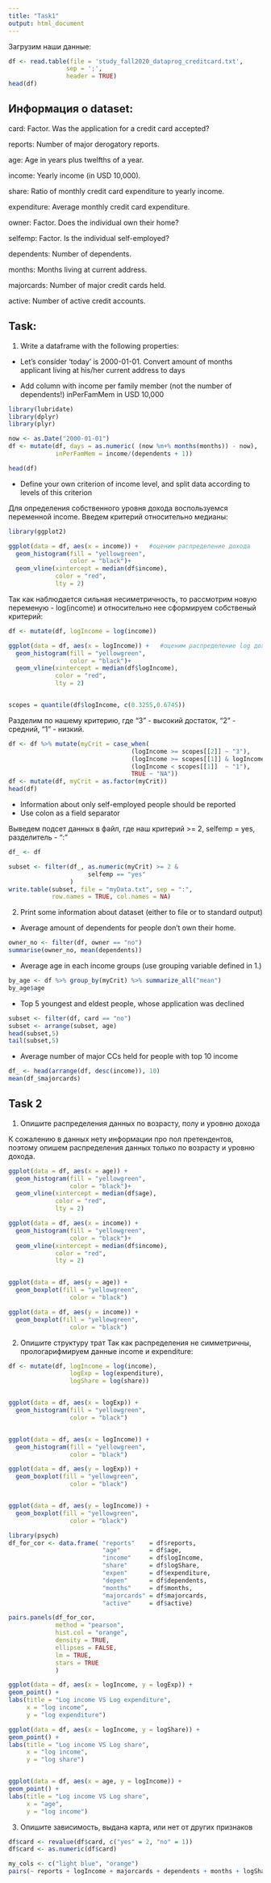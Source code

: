 ```yaml
---
title: "Task1"
output: html_document
---
```

  
Загрузим наши данные:

```r
df <- read.table(file = 'study_fall2020_dataprog_creditcard.txt',
                sep = ';',
                header = TRUE)
head(df)
```


## Информация о dataset:

card: Factor. Was the application for a credit card accepted?


reports: Number of major derogatory reports.


age: Age in years plus twelfths of a year.


income: Yearly income (in USD 10,000).


share: Ratio of monthly credit card expenditure to yearly income.


expenditure: Average monthly credit card expenditure.


owner: Factor. Does the individual own their home?


selfemp: Factor. Is the individual self-employed?


dependents: Number of dependents.


months: Months living at current address.


majorcards: Number of major credit cards held.


active: Number of active credit accounts.


## Task:


1. Write a dataframe with the following properties:


- Let's consider 'today' is 2000-01-01. Convert amount of months applicant living at his/her current address to days


- Add column with income per family member (not the number of dependents!) inPerFamMem in USD 10,000
```r
library(lubridate)
library(dplyr)
library(plyr)

now <- as.Date("2000-01-01")
df <- mutate(df, days = as.numeric( (now %m+% months(months)) - now),
             inPerFamMem = income/(dependents + 1))

head(df)
```


- Define your own criterion of income level, and split data according to levels of this criterion


Для определения собственного уровня дохода воспользуемся переменной income. Введем критерий относительно медианы:


```r
library(ggplot2)

ggplot(data = df, aes(x = income)) +   #оценим распределение дохода
  geom_histogram(fill = "yellowgreen", 
                 color = "black")+ 
  geom_vline(xintercept = median(df$income), 
             color = "red",
             lty = 2)    

```

Так как наблюдается сильная несиметричность, то рассмотрим новую переменую - log(income) и относительно нее сформируем собственый критерий:


```r

df <- mutate(df, logIncome = log(income))

ggplot(data = df, aes(x = logIncome)) +   #оценим распределение log дохода
  geom_histogram(fill = "yellowgreen", 
                 color = "black")+ 
  geom_vline(xintercept = median(df$logIncome), 
             color = "red",
             lty = 2)  


scopes = quantile(df$logIncome, c(0.3255,0.6745))

```


Разделим по нашему критерию, где "3" - высокий достаток, "2" - средний, "1" - низкий.

```r

df <- df %>% mutate(myCrit = case_when(
                                  (logIncome >= scopes[[2]] ~ "3"), 
                                  (logIncome >= scopes[[1]] & logIncome < scopes[[2]] ~ "2"),
                                  (logIncome < scopes[[1]]  ~ "1"),
                                  TRUE ~ "NA"))
df <- mutate(df, myCrit = as.factor(myCrit))
head(df)
```


- Information about only self-employed people should be reported
- Use colon as a field separator


Выведем подсет данных в файл, где наш критерий >= 2, selfemp = yes, разделитель - ":"
```r
df_ <- df

subset <- filter(df_, as.numeric(myCrit) >= 2 &
                      selfemp == "yes"
                 )
write.table(subset, file = "myData.txt", sep = ":",
            row.names = TRUE, col.names = NA)

```


2. Print some information about dataset (either to file or to standard output)


- Average amount of dependents for people don't own their home.


```r
owner_no <- filter(df, owner == "no") 
summarise(owner_no, mean(dependents))
```


- Average age in each income groups (use grouping variable defined in 1.)
```r
by_age <- df %>% group_by(myCrit) %>% summarize_all("mean")
by_age$age
```


- Top 5 youngest and eldest people, whose application was declined


```r
subset <- filter(df, card == "no")
subset <- arrange(subset, age)
head(subset,5)
tail(subset,5)
```


- Average number of major CCs held for people with top 10 income

```r
df_ <- head(arrange(df, desc(income)), 10)
mean(df_$majorcards)

```

## Task 2

1. Опишите распределения данных по возрасту, полу и уровню дохода


К сожалению в данных нету информации про пол претендентов, поэтому опишем распределения данных только по возрасту и уровню дохода.


```r

ggplot(data = df, aes(x = age)) +
  geom_histogram(fill = "yellowgreen", 
                 color = "black")+ 
  geom_vline(xintercept = median(df$age), 
             color = "red",
             lty = 2)

ggplot(data = df, aes(x = income)) +
  geom_histogram(fill = "yellowgreen", 
                 color = "black")+ 
  geom_vline(xintercept = median(df$income), 
             color = "red",
             lty = 2)


ggplot(data = df, aes(y = age)) +
  geom_boxplot(fill = "yellowgreen", 
                 color = "black")

ggplot(data = df, aes(y = income)) +
  geom_boxplot(fill = "yellowgreen", 
                 color = "black")

```


2. Опишите структуру трат
Так как распределения не симметричны, прологарифмируем данные income и expenditure:

```r

df <- mutate(df, logIncome = log(income),
                 logExp = log(expenditure),
                 logShare = log(share))


ggplot(data = df, aes(x = logExp)) +
  geom_histogram(fill = "yellowgreen", 
                 color = "black")


ggplot(data = df, aes(x = logIncome)) +
  geom_histogram(fill = "yellowgreen", 
                 color = "black")

ggplot(data = df, aes(y = logExp)) +
  geom_boxplot(fill = "yellowgreen", 
                 color = "black")


ggplot(data = df, aes(y = logIncome)) +
  geom_boxplot(fill = "yellowgreen", 
                 color = "black")


```


```r
library(psych)
df_for_cor <- data.frame( "reports"    = df$reports, 
                          "age"        = df$age, 
                          "income"     = df$logIncome,
                          "share"      = df$logShare,
                          "expen"      = df$expenditure,
                          "depen"      = df$dependents,
                          "months"     = df$months,
                          "majorcards" = df$majorcards,
                          "active"     = df$active)

pairs.panels(df_for_cor, 
             method = "pearson", 
             hist.col = "orange",
             density = TRUE,
             ellipses = FALSE,
             lm = TRUE,
             stars = TRUE
             )

ggplot(data = df, aes(x = logIncome, y = logExp)) +
geom_point() + 
labs(title = "Log income VS Log expenditure", 
     x = "log income", 
     y = "log expenditure")

```


```r
ggplot(data = df, aes(x = logIncome, y = logShare)) +
geom_point() + 
labs(title = "Log income VS Log share", 
     x = "log income", 
     y = "log share")


ggplot(data = df, aes(x = age, y = logIncome)) +
geom_point() + 
labs(title = "Log income VS Log share", 
     x = "age", 
     y = "log income")
```


3. Опишите зависимость, выдана карта, или нет от других признаков


```r

df$card <- revalue(df$card, c("yes" = 2, "no" = 1))
df$card <- as.numeric(df$card)

my_cols <- c("light blue", "orange")
pairs(~ reports + logIncome + majorcards + dependents + months + logShare, data = df, col = my_cols[df$card], pch = 19,  cex = 0.5, oma=c(3,3,6,8))
```


